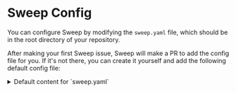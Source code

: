 # Sweep Config

You can configure Sweep by modifying the `sweep.yaml` file, which should be in the root directory of your repository.

After making your first Sweep issue, Sweep will make a PR to add the config file for you. If it's not there, you can create it yourself and add the following default config file:

<details>
<summary>Default content for&nbsp;`sweep.yaml`</summary>
```yaml
# Sweep AI turns bugs & feature requests into code changes (https://sweep.dev)
# For details on our config file, check out our docs at https://docs.sweep.dev/usage/config

# This setting contains a list of rules that Sweep will check for. If any of these rules are broken in a new commit, Sweep will create an pull request to fix the broken rule.
rules:
- "All docstrings and comments should be up to date."
- "Leftover TODOs in the code should be handled."
- "All new business logic should have corresponding unit tests in the tests/ directory."
- "Any clearly inefficient or repeated code should be optimized or refactored."

# This is the branch that Sweep will develop from and make pull requests to. Most people use 'main' or 'master' but some users also use 'dev' or 'staging'.
branch: 'main'

# By default Sweep will read the logs and outputs from your existing Github Actions. To disable this, set this to false.
gha_enabled: True

# This is the description of your project. It will be used by sweep when creating PRs. You can tell Sweep what's unique about your project, what frameworks you use, or anything else you want.
#
# Example:
# description: sweepai/sweep is a python project. The main api endpoints are in sweepai/api.py. Write code that adheres to PEP8.
description: ''

# This sets whether to create pull requests as drafts. If this is set to True, then all pull requests will be created as drafts and GitHub Actions will not be triggered.
draft: False

# This is a list of directories that Sweep will not be able to edit. In our example, Sweep is unable to modify the .github folder as we do not want Sweep to modify our GitHub Actions.
blocked_dirs: [".github/"]

# This is a list of documentation links that Sweep will use to help it understand your code. You can add links to documentation for any packages you use here.
#
# Example:
# docs:
#   - Modal: https://modal.com/docs/reference
#   - PyGitHub: https://pygithub.readthedocs.io/en/latest/
docs: []

# Sandbox executes commands in a sandboxed environment to validate code changes after every edit to guarantee pristine code. For more details, see the [Sandbox](./sandbox) page.
sandbox:
  install:
    - trunk init
  check:
    - trunk fmt {file_path}
    - trunk check --fix {file_path}
```

</details>

### Config Table
| Key | Type | Description |
| --- | --- | --- |
| `rules` | `list` | A list of specific guidelines that Sweep follows when making changes to your repository. These should be specific to your repository and mention any technologies you use. |
| `sandbox` | `dict` | Sandbox settings for validating code changes |
| `gha_enabled` | `bool` | Whether or not to enable GitHub Actions |
| `branch` | `str` | The branch to run on |
| `blocked_dirs` | `list` | A list of directories to ignore |
| `draft` | `bool` | Whether or not to create PRs as drafts |
| `description` | `str` | The description of the repository |
| `docs` | `dict` | A dictionary of documentation links |

---

### `rules`
```yml
rules:
- "Leftover TODOs in the code should be handled."
- "All new business logic should have corresponding unit tests in the tests/ directory."
- "Any clearly inefficient or repeated code should be optimized or refactored."
- "All React components should have PropTypes defined."
- "Update the README.md file whenever a new feature is added. Make sure to include a description of the feature and any new commands."
- "Remove any console.log statements before committing JavaScript code."
- "All docstrings and comments should be up to date."
- "Python error logs should use loguru. If they are under an exception, they should use traceback."
- "We use unit tests for our code. If we have "class.py", we should have "class_test.py" in the same directory."
```

Sweep will check each pull request to see if any of these rules are broken. If so, Sweep will create a pull request to fix the broken rule.
These can also be applied to any pull requests in your repository. In this case Sweep will make the pull request against your pull request instead of your main branch.

#### Tips for writing rules:
##### 1. Rules should describe the technologies to use:

If you usually have to clean up logs, write `"Python error logs should use loguru. If they are under an exception, they should use traceback."`

##### 2. Rules should be specific in the type of change:

Don't say `"Update the README.md file whenever a new feature is added."`
Instead, say `"Update the README.md file whenever a new feature is added. Make sure to include a description of the feature and any new commands."`

##### 3. Tell Sweep where the new code should go:

`"We use unit tests for our code. If we have "class.py", we should have "class_test.py" in the same directory."`

### `sandbox`
```yml
sandbox:
  install:
    - pre-commit install
    - pip install poetry
    - poetry install
  check:
    - pre-commit run --files {file_path}
    - 'if [[ "{file_path}" == *.py ]]; then poetry run pylint --errors-only {file_path}; else exit 0; fi'
    - 'if [[ "{file_path}" == *.py ]]; then PYTHONPATH=. poetry run python {file_path}; else exit 0; fi'
```

Sandbox executes commands in a sandboxed environment to validate code changes after every edit. For example, our sandbox can run tests! For more details, see the [Sandbox](./sandbox) page.

### `gha_enabled`
```yaml
gha_enabled: True
```
Possible Values: True, False

This setting determines whether or not to enable GitHub Actions. If this is set to `False`, then Sweep will not read the results of GitHub Actions.

### `branch`
```yaml
branch: main
```
This setting determines which branch Sweep will develop from and make pull requests to.

### `blocked_dirs`
```yaml
blocked_dirs: [".github/", "other_dir"]
```
This setting lists all of the directories that Sweep will not be able to edit. In our example, Sweep is unable to modify the `.github` folder as we do not want Sweep to modify our GitHub Actions.

### `draft`
```yaml
draft: False
```
Possible Values: True, False

This setting determines whether or not to create pull requests as drafts. If this is set to `True`, then all pull requests will be created as drafts and **GitHub Actions will not be triggered**.

### `description`
```yaml
description: "project description and standards to follow"
```
This setting is the description of the repository that will be passed to Sweep. Please include details that Sweep may need to understand the repository. You may also include details about standards to follow here.

### `docs`
```yaml
docs:
  - Modal: ["https://modal.com/docs/reference", "Modal is used for serverless deployment"]
  - PyGitHub: ["https://pygithub.readthedocs.io/en/latest/", "PyGitHub is used for interacting with GitHub"]
```
This setting contains documentation links that Sweep is able to search through. This is helpful for packages with syntax that has changed or newer packages.

**Important**: Please contact us if you would like to add a documentation link so we can add it to our database.

---

## Our Configuration File
This file is available [here](https://github.com/sweepai/sweep/blob/main/sweep.yaml). We have pasted this file below for your convenience.

```yaml
gha_enabled: True
branch: main
blocked_dirs: [".github/"]
draft: False
description: "sweepai/sweep is a python 3.10 project. The main api endpoints are in sweepai/api.py. Write code that adheres to PEP8."
docs:
  - Modal: https://modal.com/docs/reference
  - PyGitHub: https://pygithub.readthedocs.io/en/latest/

sandbox:
  install:
    - pre-commit install
    - pip install poetry
    - poetry install
  check:
    - pre-commit run --files {file_path}
    - 'if [[ "{file_path}" == *.py ]]; then poetry run pylint --errors-only {file_path}; else exit 0; fi'
    - 'if [[ "{file_path}" == *.py ]]; then PYTHONPATH=. poetry run python {file_path}; else exit 0; fi'

rules:
- "Leftover TODOs in the code should be handled."
- "All new business logic should have corresponding unit tests in the tests/ directory."
- "Any clearly inefficient or repeated code should be optimized or refactored."
```
